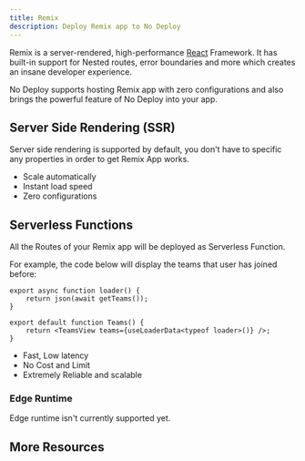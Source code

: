 ```yaml
---
title: Remix
description: Deploy Remix app to No Deploy
---
```


Remix is a server-rendered, high-performance [React](https://react.dev) Framework. It has built-in support for Nested routes, error boundaries and more which creates an insane developer experience.

No Deploy supports hosting Remix app with zero configurations and also brings the powerful feature of No Deploy into your app.

## Server Side Rendering (SSR)

Server side rendering is supported by default, you don't have to specific any properties in order to get Remix App works.

-   Scale automatically
-   Instant load speed
-   Zero configurations

## Serverless Functions

All the Routes of your Remix app will be deployed as Serverless Function.

For example, the code below will display the teams that user has joined before:

```tsx
export async function loader() {
    return json(await getTeams());
}

export default function Teams() {
    return <TeamsView teams={useLoaderData<typeof loader>()} />;
}
```

-   Fast, Low latency
-   No Cost and Limit
-   Extremely Reliable and scalable

### Edge Runtime

Edge runtime isn't currently supported yet.

## More Resources

<Cards>
    <Card
        href="https://remix.run/docs"
        title="Remix Documentation"
        description="Learn More about Remix"
    />
</Cards>
